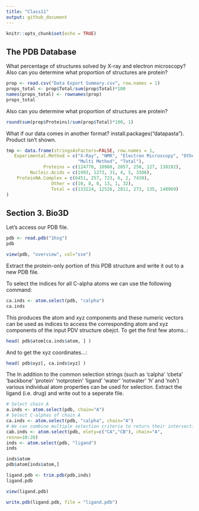 ```yaml
---
title: "Class11"
output: github_document
---
```


```r
knitr::opts_chunk$set(echo = TRUE)
```

## The PDB Database

What percentage of structures solved by X-ray and electron microscopy? Also can
you determine what proportion of structures are protein?

```r
prop <- read.csv("Data Export Summary.csv", row.names = 1)
props_total <- prop$Total/sum(prop$Total)*100
names(props_total) <- rownames(prop)
props_total
```
Also can you determine what proportion of structures are protein?
```r
round(sum(prop$Proteins)/sum(prop$Total)*100, 1)
```


What if our data comes in another format? install.packages("datapasta"). Product isn't shown.
```r
tmp <- data.frame(stringsAsFactors=FALSE, row.names = 1,
   Experimental.Method = c("X-Ray", "NMR", "Electron Microscopy", "Other",
                           "Multi Method", "Total"),
              Proteins = c(124770, 10988, 2057, 250, 127, 138192),
         Nucleic.Acids = c(1993, 1273, 31, 4, 5, 3306),
    ProteinNA.Complex = c(6451, 257, 723, 6, 2, 7439),
                 Other = c(10, 8, 0, 13, 1, 32),
                 Total = c(133224, 12526, 2811, 273, 135, 148969)
)


```
## Section 3. Bio3D

Let's access our PDB file.

```r
pdb <- read.pdb("1hsg")
pdb
```

```r
view(pdb, "overview", col="sse")
```

Extract the protein-only portion of this PDB structure and write it out to a new PDB file.


To select the indices for all C-alpha atoms we can use the following command:
```r
ca.inds <- atom.select(pdb, "calpha")
ca.inds
```
This produces the atom and xyz components and these numeric vectors can be used as indices to access the corresponding atom and xyz components of the input PDV structure obejct.
To get the first few atoms..:
```r
head( pdb$atom[ca.inds$atom, ] )
```
And to get the xyz coordinates...:
```r
head( pdb$xyz[, ca.inds$xyz] )
```
The In addition to the common selection strings (such as ‘calpha’ ‘cbeta’ ‘backbone’ ‘protein’ ‘notprotein’ ‘ligand’ ‘water’ ‘notwater’ ‘h’ and ‘noh’) various individual atom properties can be used for selection.
Extract the ligand (i.e. drug) and write out to a seperate file.
```r
# Select chain A
a.inds <- atom.select(pdb, chain="A")
# Select C-alphas of chain A
ca.inds <- atom.select(pdb, "calpha", chain="A")
# We can combine multiple selection criteria to return their intersection
cab.inds <- atom.select(pdb, elety=c("CA","CB"), chain="A",
resno=10:20)
inds <- atom.select(pdb, "ligand")
inds
```
```r
inds$atom
pdb$atom[inds$atom,]
```

```r
ligand.pdb <- trim.pdb(pdb,inds)
ligand.pdb
```
```r
view(ligand.pdb)
```

```r
write.pdb(ligand.pdb, file = "ligand.pdb")
```

